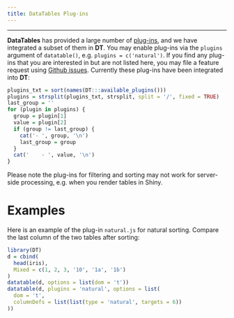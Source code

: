 ```yaml
---
title: DataTables Plug-ins
---
```


---

**DataTables** has provided a large number of [plug-ins](http://datatables.net/plug-ins/), and we have integrated a subset of them in **DT**. You may enable plug-ins via the `plugins` argument of `datatable()`, e.g. `plugins = c('natural')`. If you find any plug-ins that you are interested in but are not listed here, you may file a feature request using [Github issues](https://github.com/rstudio/DT/issues). Currently these plug-ins have been integrated into **DT**:

```r
plugins_txt = sort(names(DT:::available_plugins()))
plugins = strsplit(plugins_txt, strsplit, split = '/', fixed = TRUE)
last_group = ''
for (plugin in plugins) {
  group = plugin[1]
  value = plugin[2]
  if (group != last_group) {
    cat('- ', group, '\n')
    last_group = group
  }
  cat('    - ', value, '\n')
}
```

Please note the plug-ins for filtering and sorting may not work for server-side processing, e.g. when you render tables in Shiny.

# Examples

Here is an example of the plug-in `natural.js` for natural sorting. Compare the last column of the two tables after sorting:

```r
library(DT)
d = cbind(
  head(iris),
  Mixed = c(1, 2, 3, '10', '1a', '1b')
)
datatable(d, options = list(dom = 't'))
datatable(d, plugins = 'natural', options = list(
  dom = 't',
  columnDefs = list(list(type = 'natural', targets = 6))
))
```

